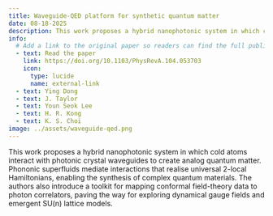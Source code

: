 ```yaml
---
title: Waveguide‑QED platform for synthetic quantum matter
date: 08-18-2025
description: This work proposes a hybrid nanophotonic system in which cold atoms interact with photonic crystal waveguides to create analog quantum matter.  Phononic superfluids mediate interactions that realise universal 2-local Hamiltonians, enabling the synthesis of complex quantum materials.  The authors also introduce a toolkit for mapping conformal field-theory data to photon correlators, paving the way for exploring dynamical gauge fields and emergent SU(n) lattice models.
info:
  # Add a link to the original paper so readers can find the full publication
  - text: Read the paper
    link: https://doi.org/10.1103/PhysRevA.104.053703
    icon:
      type: lucide
      name: external-link
  - text: Ying Dong
  - text: J. Taylor
  - text: Youn Seok Lee
  - text: H. R. Kong
  - text: K. S. Choi
image: ../assets/waveguide-qed.png
---
```


This work proposes a hybrid nanophotonic system in which cold atoms interact with photonic crystal waveguides to create analog quantum matter.  Phononic superfluids mediate interactions that realise universal 2-local Hamiltonians, enabling the synthesis of complex quantum materials.  The authors also introduce a toolkit for mapping conformal field-theory data to photon correlators, paving the way for exploring dynamical gauge fields and emergent SU(n) lattice models.
